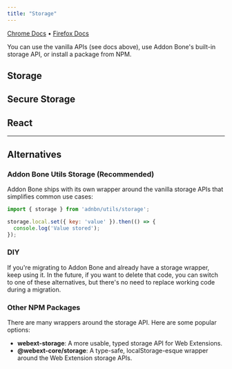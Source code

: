 ```yaml
---
title: "Storage"
---
```


[Chrome Docs](https://developer.chrome.com/docs/extensions/reference/storage/) • [Firefox Docs](https://developer.mozilla.org/en-US/docs/Mozilla/Add-ons/WebExtensions/API/storage)

You can use the vanilla APIs (see docs above), use Addon Bone's built-in storage API, or install a package from NPM.

## Storage

## Secure Storage

## React

---

## Alternatives

### Addon Bone Utils Storage (Recommended)

Addon Bone ships with its own wrapper around the vanilla storage APIs that simplifies common use cases:

```javascript
import { storage } from 'adnbn/utils/storage';

storage.local.set({ key: 'value' }).then(() => {
  console.log('Value stored');
});
```

### DIY

If you're migrating to Addon Bone and already have a storage wrapper, keep using it. In the future, if you want to delete that code, you can switch to one of these alternatives, but there's no need to replace working code during a migration.

### Other NPM Packages

There are many wrappers around the storage API. Here are some popular options:

- **webext-storage**: A more usable, typed storage API for Web Extensions.
- **@webext-core/storage**: A type-safe, localStorage-esque wrapper around the Web Extension storage APIs.